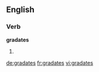 ==English==

===Verb===
'''gradates'''

# {{en-third-person singular of|gradate}}

[[de:gradates]]
[[fr:gradates]]
[[vi:gradates]]